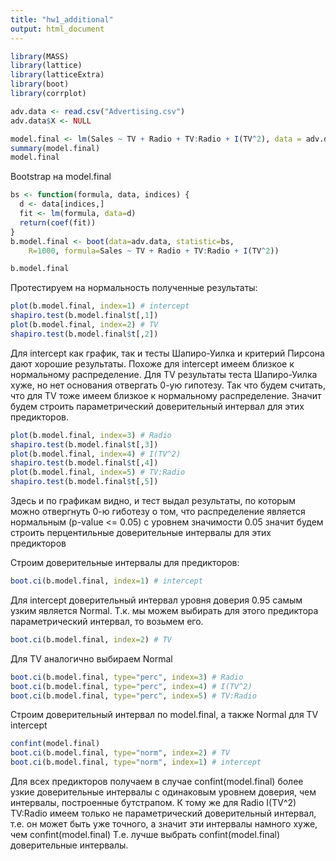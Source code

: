 ```yaml
---
title: "hw1_additional"
output: html_document
---
```


```r
library(MASS)
library(lattice)
library(latticeExtra)
library(boot)
library(corrplot)

adv.data <- read.csv("Advertising.csv")
adv.data$X <- NULL

model.final <- lm(Sales ~ TV + Radio + TV:Radio + I(TV^2), data = adv.data)
summary(model.final)
model.final
```

Bootstrap на model.final
```r

bs <- function(formula, data, indices) {
  d <- data[indices,]
  fit <- lm(formula, data=d)
  return(coef(fit)) 
} 
b.model.final <- boot(data=adv.data, statistic=bs, 
    R=1000, formula=Sales ~ TV + Radio + TV:Radio + I(TV^2))

b.model.final

```


Протестируем на нормальность полученные результаты:
```r
plot(b.model.final, index=1) # intercept 
shapiro.test(b.model.final$t[,1])
plot(b.model.final, index=2) # TV
shapiro.test(b.model.final$t[,2])
```

Для intercept  как график, так и тесты Шапиро-Уилка и критерий Пирсона дают хорошие результаты. Похоже для intercept имеем близкое к нормальному распределение. Для TV результаты теста Шапиро-Уилка хуже, но нет основания отвергать 0-ую гипотезу. Так что будем считать, что для TV тоже имеем близкое к нормальному распределение. Значит будем строить параметрический доверительный интервал для этих предикторов.

```r

plot(b.model.final, index=3) # Radio 
shapiro.test(b.model.final$t[,3])
plot(b.model.final, index=4) # I(TV^2)
shapiro.test(b.model.final$t[,4])
plot(b.model.final, index=5) # TV:Radio
shapiro.test(b.model.final$t[,5])
```
Здесь и по графикам видно, и тест выдал результаты, по которым можно отвергнуть 0-ю гиботезу о том, что распределение является нормальным (p-value <= 0.05) с уровнем значимости 0.05
значит будем строить перцентильные доверительные интервалы для этих предикторов

Строим доверительные интервалы для предикторов:

```r
boot.ci(b.model.final, index=1) # intercept 
```

Для intercept доверительный интервал уровня доверия 0.95 самым узким является Normal. Т.к. мы можем выбирать для этого предиктора параметрический интервал, то возьмем его.


```r
boot.ci(b.model.final, index=2) # TV
```

Для TV аналогично выбираем Normal

```r
boot.ci(b.model.final, type="perc", index=3) # Radio
boot.ci(b.model.final, type="perc", index=4) # I(TV^2)
boot.ci(b.model.final, type="perc", index=5) # TV:Radio

```

Строим доверительный интервал по model.final, а также Normal для TV intercept

```r
confint(model.final)
boot.ci(b.model.final, type="norm", index=2) # TV
boot.ci(b.model.final, type="norm", index=1) # intercept
```

Для всех предикторов получаем в случае confint(model.final) более узкие доверительные интервалы с одинаковым уровнем доверия, чем интервалы, построенные бутстрапом. К тому же для Radio I(TV^2) TV:Radio имеем только не параметрический доверительный интервал, т.е. он может быть уже точного, а значит эти интервалы намного хуже, чем confint(model.final)
Т.е. лучше выбрать confint(model.final) доверительные интервалы.
